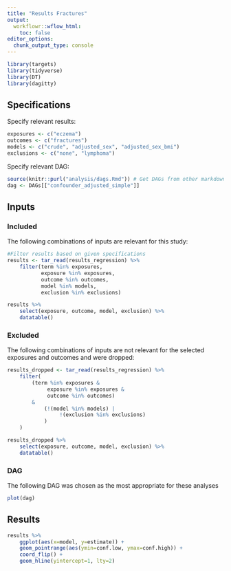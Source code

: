 ```yaml
---
title: "Results Fractures"
output:
  workflowr::wflow_html:
    toc: false
editor_options:
  chunk_output_type: console
---
```


```r
library(targets)
library(tidyverse)
library(DT)
library(dagitty)
```

## Specifications

Specify relevant results:

```r
exposures <- c("eczema")
outcomes <- c("fractures")
models <- c("crude", "adjusted_sex", "adjusted_sex_bmi")
exclusions <- c("none", "lymphoma")
```

Specify relevant DAG:
```r
source(knitr::purl("analysis/dags.Rmd")) # Get DAGs from other markdown document
dag <- DAGs[["confounder_adjusted_simple"]]
```


## Inputs {.tabset}

### Included

The following combinations of inputs are relevant for this study:

```r
#Filter results based on given specifications
results <- tar_read(results_regression) %>% 
    filter(term %in% exposures,
           exposure %in% exposures,
           outcome %in% outcomes,
           model %in% models,
           exclusion %in% exclusions)

results %>% 
    select(exposure, outcome, model, exclusion) %>% 
    datatable()
```

### Excluded

The following combinations of inputs are not relevant for the selected exposures and outcomes and were dropped:

```r
results_dropped <- tar_read(results_regression) %>% 
    filter(
        (term %in% exposures &
             exposure %in% exposures &
             outcome %in% outcomes)
        &
            (!(model %in% models) |
                 !(exclusion %in% exclusions)
            )
    )

results_dropped %>% 
    select(exposure, outcome, model, exclusion) %>% 
    datatable()

```

### DAG

The following DAG was chosen as the most appropriate for these analyses
```r
plot(dag)
```


## Results

```r
results %>% 
    ggplot(aes(x=model, y=estimate)) +
    geom_pointrange(aes(ymin=conf.low, ymax=conf.high)) +
    coord_flip() +
    geom_hline(yintercept=1, lty=2)

```
